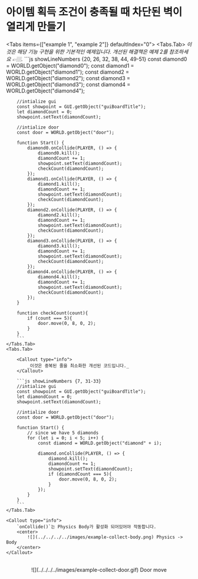 
# 아이템 획득 조건이 충족될 때 차단된 벽이 열리게 만들기

<Tabs items={["example 1", "example 2"]} defaultIndex="0">
    <Tabs.Tab>
        <Callout type="info">
            _이것은 해당 기능 구현을 위한 기본적인 예제입니다. 개선된 해결책은 예제 2를 참조하세요 👉🏼._
        </Callout>
        ```js showLineNumbers {20, 26, 32, 38, 44, 49-51}
        const diamond0 = WORLD.getObject("diamond0");
        const diamond1 = WORLD.getObject("diamond1");
        const diamond2 = WORLD.getObject("diamond2");
        const diamond3 = WORLD.getObject("diamond3");
        const diamond4 = WORLD.getObject("diamond4");

        //intialize gui
        const showpoint = GUI.getObject("guiBoardTitle");
        let diamondCount = 0;
        showpoint.setText(diamondCount);

        //intialize door
        const door = WORLD.getObject("door");

        function Start() {
            diamond0.onCollide(PLAYER, () => {
                diamond0.kill();
                diamondCount += 1;
                showpoint.setText(diamondCount);
                checkCount(diamondCount);
            });
            diamond1.onCollide(PLAYER, () => {
                diamond1.kill();
                diamondCount += 1;
                showpoint.setText(diamondCount);
                checkCount(diamondCount);
            });
            diamond2.onCollide(PLAYER, () => {
                diamond2.kill();
                diamondCount += 1;
                showpoint.setText(diamondCount);
                checkCount(diamondCount);
            });
            diamond3.onCollide(PLAYER, () => {
                diamond3.kill();
                diamondCount += 1;
                showpoint.setText(diamondCount);
                checkCount(diamondCount);
            });
            diamond4.onCollide(PLAYER, () => {
                diamond4.kill();
                diamondCount += 1;
                showpoint.setText(diamondCount);
                checkCount(diamondCount);
            });
        }

        function checkCount(count){
            if (count === 5){
                door.move(0, 8, 0, 2);
            }
        }
        ```
    </Tabs.Tab>
    <Tabs.Tab>

        <Callout type="info">
            _이것은 중복된 줄을 최소화한 개선된 코드입니다._
        </Callout>

        ```js showLineNumbers {7, 31-33}
        //intialize gui
        const showpoint = GUI.getObject("guiBoardTitle");
        let diamondCount = 0;
        showpoint.setText(diamondCount);

        //intialize door
        const door = WORLD.getObject("door");

        function Start() {
            // since we have 5 diamonds
            for (let i = 0; i < 5; i++) {
                const diamond = WORLD.getObject("diamond" + i);

                diamond.onCollide(PLAYER, () => {
                    diamond.kill();
                    diamondCount += 1;
                    showpoint.setText(diamondCount);
                    if (diamondCount === 5){
                        door.move(0, 8, 0, 2);
                    }
                });
            }
        }
        ```
    </Tabs.Tab>

    <Callout type="info">
        `onCollide()`는 Physics Body가 활성화 되어있어야 작동합니다.
        <center>
            ![](../../../../images/example-collect-body.png) Physics -> Body
        </center>
    </Callout>

</Tabs>

<br />
<center>![](../../../../images/example-collect-door.gif) Door move </center>

